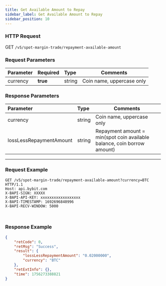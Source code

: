 ```yaml
---
title: Get Available Amount to Repay
sidebar_label: Get Available Amount to Repay
sidebar_position: 10
---
```


### HTTP Request
GET `/v5/spot-margin-trade/repayment-available-amount`

### Request Parameters
| Parameter | Required | Type | Comments|
|:----- |:-------|:-----|------ |
|currency|**true**|string|Coin name, uppercase only |

### Response Parameters
| Parameter | Type | Comments|
|:----- |:-----|----- |
|currency |string |Coin name, uppercase only |
|lossLessRepaymentAmount |string |Repayment amount = min(spot coin available balance, coin borrow amount)|

---

### Request Example

<Tabs groupId="programming-languages">
<TabItem value="http" label="HTTP">

```http
GET /v5/spot-margin-trade/repayment-available-amount?currency=BTC HTTP/1.1
Host: api.bybit.com
X-BAPI-SIGN: XXXXX
X-BAPI-API-KEY: xxxxxxxxxxxxxxxxxx
X-BAPI-TIMESTAMP: 1692696840996
X-BAPI-RECV-WINDOW: 5000
```

</TabItem>
<TabItem value="python" label="Python">

```python
```

</TabItem>

<TabItem value="Node" label="Node.js">

```n4js
```

</TabItem>
</Tabs>

### Response Example

```json
{
    "retCode": 0,
    "retMsg": "Success",
    "result": {
        "lossLessRepaymentAmount": "0.02000000",
        "currency": "BTC"
    },
    "retExtInfo": {},
    "time": 1756273388821
}
```
